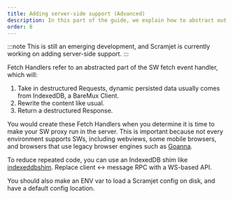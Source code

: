 ```yaml
---
title: Adding server-side support (Advanced)
description: In this part of the guide, we explain how to abstract out your SW's logic
order: 8
---
```


:::note
This is still an emerging development, and Scramjet is currently working on adding server-side support.
:::

Fetch Handlers refer to an abstracted part of the SW fetch event handler, which will:

1. Take in destructured Requests, dynamic persisted data usually comes from IndexedDB, a BareMux Client.
2. Rewrite the content like usual.
3. Return a destructured Response.

You would create these Fetch Handlers when you determine it is time to make your SW proxy run in the server.
This is important because not every environment supports SWs, including webviews, some mobile browsers, and browsers that use legacy browser engines such as [Goanna](https://www.palemoon.org/tech/goanna.shtml).

To reduce repeated code, you can use an IndexedDB shim like [indexeddbshim](https://www.npmjs.com/package/indexeddbshim).
Replace client \<-\> message RPC with a WS-based API.

You should also make an ENV var to load a Scramjet config on disk, and have a default config location.
